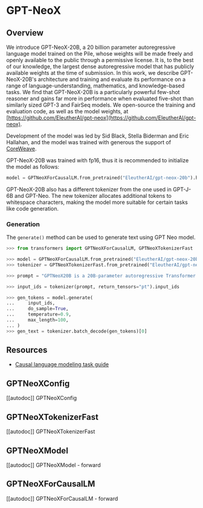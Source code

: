 <!--Copyright 2022 The HuggingFace Team. All rights reserved.

Licensed under the Apache License, Version 2.0 (the "License"); you may not use this file except in compliance with
the License. You may obtain a copy of the License at

http://www.apache.org/licenses/LICENSE-2.0

Unless required by applicable law or agreed to in writing, software distributed under the License is distributed on
an "AS IS" BASIS, WITHOUT WARRANTIES OR CONDITIONS OF ANY KIND, either express or implied. See the License for the
specific language governing permissions and limitations under the License.
-->

# GPT-NeoX

## Overview

We introduce GPT-NeoX-20B, a 20 billion parameter autoregressive language model trained on the Pile, whose weights will
be made freely and openly available to the public through a permissive license. It is, to the best of our knowledge,
the largest dense autoregressive model that has publicly available weights at the time of submission. In this work,
we describe GPT-NeoX-20B's architecture and training and evaluate its performance on a range of language-understanding,
mathematics, and knowledge-based tasks. We find that GPT-NeoX-20B is a particularly powerful few-shot reasoner and
gains far more in performance when evaluated five-shot than similarly sized GPT-3 and FairSeq models. We open-source
the training and evaluation code, as well as the model weights, at [https://github.com/EleutherAI/gpt-neox](https://github.com/EleutherAI/gpt-neox).

Development of the model was led by Sid Black, Stella Biderman and Eric Hallahan, and the model was trained with
generous the support of [CoreWeave](https://www.coreweave.com/).

GPT-NeoX-20B was trained with fp16, thus it is recommended to initialize the model as follows:

```python
model = GPTNeoXForCausalLM.from_pretrained("EleutherAI/gpt-neox-20b").half().cuda()
```

GPT-NeoX-20B also has a different tokenizer from the one used in GPT-J-6B and GPT-Neo. The new tokenizer allocates
additional tokens to whitespace characters, making the model more suitable for certain tasks like code generation.

### Generation

The `generate()` method can be used to generate text using GPT Neo model.

```python
>>> from transformers import GPTNeoXForCausalLM, GPTNeoXTokenizerFast

>>> model = GPTNeoXForCausalLM.from_pretrained("EleutherAI/gpt-neox-20b")
>>> tokenizer = GPTNeoXTokenizerFast.from_pretrained("EleutherAI/gpt-neox-20b")

>>> prompt = "GPTNeoX20B is a 20B-parameter autoregressive Transformer model developed by EleutherAI."

>>> input_ids = tokenizer(prompt, return_tensors="pt").input_ids

>>> gen_tokens = model.generate(
...     input_ids,
...     do_sample=True,
...     temperature=0.9,
...     max_length=100,
... )
>>> gen_text = tokenizer.batch_decode(gen_tokens)[0]
```

## Resources

- [Causal language modeling task guide](./tasks/language_modeling)

## GPTNeoXConfig

[[autodoc]] GPTNeoXConfig

## GPTNeoXTokenizerFast

[[autodoc]] GPTNeoXTokenizerFast

## GPTNeoXModel

[[autodoc]] GPTNeoXModel
    - forward

## GPTNeoXForCausalLM

[[autodoc]] GPTNeoXForCausalLM
    - forward
